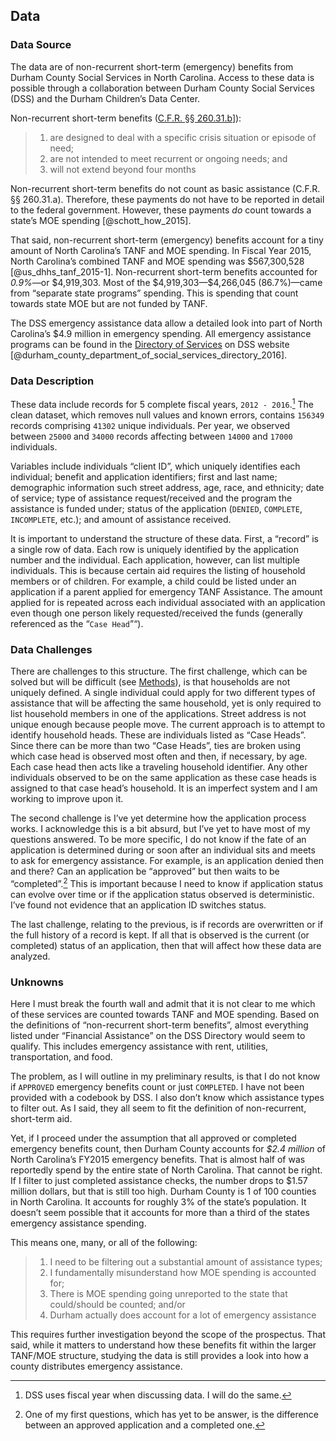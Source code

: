 ## Data {#data-2 -}

### Data Source {-}

The data are of non-recurrent short-term (emergency) benefits from Durham County Social Services in North Carolina. Access to these data is possible through a collaboration between Durham County Social Services (DSS) and the Durham Children's Data Center.  

Non-recurrent short-term benefits ([C.F.R. §§ 260.31.b](https://www.govregs.com/regulations/title45_chapterII_part260_subpartA_section260.31)]):

> 1. are designed to deal with a specific crisis situation or episode of need;
> 2. are not intended to meet recurrent or ongoing needs; and 
> 3. will not extend beyond four months

Non-recurrent short-term benefits do not count as basic assistance (C.F.R. §§ 260.31.a). Therefore, these payments do not have to be reported in detail to the federal government. However, these payments *do* count towards a state's MOE spending [@schott_how_2015]. 

That said, non-recurrent short-term (emergency) benefits account for a tiny amount of North Carolina's TANF and MOE spending. In Fiscal Year 2015, North Carolina's combined TANF and MOE spending was \$567,300,528 [@us_dhhs_tanf_2015-1]. Non-recurrent short-term benefits accounted for *0.9%*---or \$4,919,303. Most of the \$4,919,303---\$4,266,045 (86.7%)---came from "separate state programs" spending. This is spending that count towards state MOE but are not funded by TANF. 

The DSS emergency assistance data allow a detailed look into part of North Carolina's \$4.9 million in emergency spending. All emergency assistance programs can be found in the [Directory of Services](http://dconc.gov/home/showdocument?id=7815) on DSS website [@durham_county_department_of_social_services_directory_2016].

### Data Description {-}

These data include records for 5 complete fiscal years, `2012 - 2016`.^[DSS uses fiscal year when discussing data. I will do the same.] The clean dataset, which removes null values and known errors, contains `156349` records comprising `41302` unique individuals. Per year, we observed between `25000` and `34000` records affecting between `14000` and `17000` individuals.

Variables include individuals "client ID", which uniquely identifies each individual; benefit and application identifiers; first and last name; demographic information such street address, age, race, and ethnicity; date of service; type of assistance request/received and the program the assistance is funded under; status of the application (`DENIED`, `COMPLETE`, `INCOMPLETE`, etc.); and amount of assistance received.

It is important to understand the structure of these data. First, a "record" is a single row of data. Each row is uniquely identified by the application number and the individual. Each application, however, can list multiple individuals. This is because certain aid requires the listing of household members or of children. For example, a child could be listed under an application if a parent applied for emergency TANF Assistance. The amount applied for is repeated across each individual associated with an application even though one person likely requested/received the funds (generally referenced as the "`Case Head`"").

### Data Challenges {-}

There are challenges to this structure. The first challenge, which can be solved but will be difficult (see [Methods](#methods-2)), is that households are not uniquely defined. A single individual could apply for two different types of assistance that will be affecting the same household, yet is only required to list household members in one of the applications. Street address is not unique enough because people move. The current approach is to attempt to identify household heads. These are individuals listed as "Case Heads". Since there can be more than two "Case Heads", ties are broken using which case head is observed most often and then, if necessary, by age. Each case head then acts like a traveling household identifier. Any other individuals observed to be on the same application as these case heads is assigned to that case head's household. It is an imperfect system and I am working to improve upon it.

The second challenge is I've yet determine how the application process works. I acknowledge this is a bit absurd, but I've yet to have most of my questions answered. To be more specific, I do not know if the fate of an application is determined during or soon after an individual sits and meets to ask for emergency assistance. For example, is an application denied then and there? Can an application be "approved" but then waits to be "completed".^[One of my first questions, which has yet to be answer, is the difference between an approved application and a completed one.] This is important because I need to know if application status can evolve over time or if the application status observed is deterministic. I've found not evidence that an application ID switches status.

The last challenge, relating to the previous, is if records are overwritten or if the full history of a record is kept. If all that is observed is the current (or completed) status of an application, then that will affect how these data are analyzed.


### Unknowns {-}

Here I must break the fourth wall and admit that it is not clear to me which of these services are counted towards TANF and MOE spending. Based on the definitions of "non-recurrent short-term benefits", almost everything listed under "Financial Assistance" on the DSS Directory would seem to qualify. This includes emergency assistance with rent, utilities, transportation, and food.

The problem, as I will outline in my preliminary results, is that I do not know if `APPROVED` emergency benefits count or just `COMPLETED`. I have not been provided with a codebook by DSS. I also don't know which assistance types to filter out. As I said, they all seem to fit the definition of non-recurrent, short-term aid. 

Yet, if I proceed under the assumption that all approved or completed emergency benefits count, then Durham County accounts for *\$2.4 million* of North Carolina's FY2015 emergency benefits. That is almost half of was reportedly spend by the entire state of North Carolina. That cannot be right. If I filter to just completed assistance checks, the number drops to \$1.57 million dollars, but that is still too high. Durham County is 1 of 100 counties in North Carolina. It accounts for roughly 3% of the state's population. It doesn't seem possible that it accounts for more than a third of the states emergency assistance spending.

 This means one, many, or all of the following:

>  (1) I need to be filtering out a substantial amount of assistance types; 
>  (2) I fundamentally misunderstand how MOE spending is accounted for;
>  (3) There is MOE spending going unreported to the state that could/should be counted; and/or
>  (4) Durham actually does account for a lot of emergency assistance

This requires further investigation beyond the scope of the prospectus. That said, while it matters to understand how these benefits fit within the larger TANF/MOE structure, studying the data is still provides a look into how a county distributes emergency assistance.

